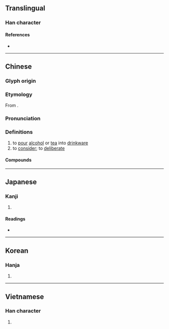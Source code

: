 {{character info/new}}
==Translingual==

===Han character===
{{Han char|rn=68|rad=斗|as=09|sn=13|four=44700|canj=TVYJ|ids=⿰甚斗}}

====References====
* {{Han ref|kx=0478.190|dkj=13517|dj=0837.070|hdz=32255.020|uh=659F|ud=26015|bh=B772|bd=46962}}

----

==Chinese==
{{zh-forms}}

===Glyph origin===
{{Han etym}}

===Etymology===
From {{inh|zh|sit-pro|*l-(t/d)jam||to fill, flat}}.

===Pronunciation===
{{zh-pron
|m=zhēn
|c=zam1
|h=pfs=chṳ̂m
|mn=chim
|mc=y
|oc=y
|cat=v
}}

===Definitions===
{{zh-hanzi}}

# to [[pour]] [[alcohol]] or [[tea]] into [[drinkware]]
# to [[consider]]; to [[deliberate]]

====Compounds====
{{zh-der|字斟句酌|斟愖|斟酌|斟酌損益|斟酒|斟量|淺斟低唱|淺斟低謳|淺斟低酌|滿斟|自斟自飲}}

----

==Japanese==

===Kanji===
{{ja-kanji|grade=|rs=斗09}}

# {{defn|lang=ja|sort=斗09}}

====Readings====
* {{ja-readings|on=[[しん]] (shin)|kun=[[くむ]] (kumu), [[くみかわす]] (kumikawasu)}}

----

==Korean==

===Hanja===
{{ko-hanja|hangeul=짐|eumhun=|rv=jim|mr=chim|y=cim}}

# {{defn|lang=ko|sort=斗09}}

----

==Vietnamese==

===Han character===
{{vi-readings|rs=斗09|hanviet=châm}}

# {{defn|lang=vi|sort=斗09}}